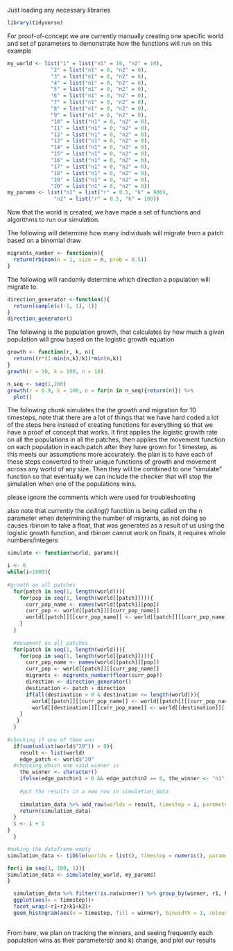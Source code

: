 

Just loading any necessary libraries

```r
library(tidyverse)

```

For proof-of-concept we are currently manually creating one specific world and set of parameters to demonstrate how the functions will run on this example
```r
my_world <- list("1" = list("n1" = 10, "n2" = 10), 
              "2" = list("n1" = 0, "n2" = 0), 
              "3" = list("n1" = 0, "n2" = 0),
              "4" = list("n1" = 0, "n2" = 0), 
              "5" = list("n1" = 0, "n2" = 0), 
              "6" = list("n1" = 0, "n2" = 0), 
              "7" = list("n1" = 0, "n2" = 0), 
              "8" = list("n1" = 0, "n2" = 0), 
              "9" = list("n1" = 0, "n2" = 0), 
              "10" = list("n1" = 0, "n2" = 0),
              "11" = list("n1" = 0, "n2" = 0),
              "12" = list("n1" = 0, "n2" = 0),
              "13" = list("n1" = 0, "n2" = 0),
              "14" = list("n1" = 0, "n2" = 0),
              "15" = list("n1" = 0, "n2" = 0),
              "16" = list("n1" = 0, "n2" = 0),
              "17" = list("n1" = 0, "n2" = 0),
              "18" = list("n1" = 0, "n2" = 0),
              "19" = list("n1" = 0, "n2" = 0),
              "20" = list("n1" = 0, "n2" = 0))
my_params <- list("n1" = list("r" = 0.5, "k" = 900), 
               "n2" = list("r" = 0.5, "k" = 100))
```
Now that the world is created, we have made a set of functions and algorithms to run our simulation.


The following will determine how many individuals will migrate from a patch based on a binomial draw
```r
migrants_number <- function(n){
  return(rbinom(n = 1, size = n, prob = 0.5))
}
```

The following will randomly determine which direction a population will migrate to.
```r
direction_generator <-function(){
  return(sample(c(-1, 1), 1))
}
direction_generator()

```

The following is the population growth, that calculates by how much a given population will grow based on the logistic growth equation 
```r
growth <- function(r, k, n){
  return((r*(1-min(n,k)/k))*min(n,k))
}
growth(r = 10, k = 100, n = 10)
```

```r
n_seq <- seq(1,200)
growth(r = 0.9, k = 100, n = for(n in n_seq){return(n)}) %>% 
  plot()

```


The following chunk simulates the the growth and migration for 10 timesteps, note that there are a lot of things that we have hard coded a lot of the steps here instead of creating functions for everything so that we have a proof of concept that works. It first applies the logistic growth rate on all the populations in all the patches, then applies the movement function on each population in each patch after they have grown for 1 timestep, as this meets our assumptions more accurately.
the plan is to have each of these steps converted to their unique functions of growth and movement across any world of any size. Then they will be combined to one "simulate" function so that eventually we can include the checker that will stop the simulation when one of the populations wins. 

please ignore the comments which were used for troubleshooting

also note that currently the _ceiling()_ function is being called on the n parameter when determining the number of migrants, as not doing so causes rbinom to take a float, that was generated as a result of us using the logistic growth function, and rbinom cannot work on floats, it requires whole numbers/integers
```r
simulate <- function(world, params){

i <- 0
while(i<1000){
  
#growth on all patches
  for(patch in seq(1, length(world))){
    for(pop in seq(1, length(world[[patch]]))){
      curr_pop_name <- names(world[[patch]][pop])
      curr_pop <- world[[patch]][[curr_pop_name]]
      world[[patch]][[curr_pop_name]] <- world[[patch]][[curr_pop_name]] + round(growth(r = params[[curr_pop_name]][["r"]], k = params[[curr_pop_name]][["k"]], n = curr_pop)) -> curr_pop
    }
  }
  
  #movement on all patches
  for(patch in seq(1, length(world))){
    for(pop in seq(1, length(world[[patch]]))){
      curr_pop_name <- names(world[[patch]][pop])
      curr_pop <- world[[patch]][[curr_pop_name]]
      migrants <- migrants_number(floor(curr_pop))
      direction <- direction_generator()
      destination <- patch + direction
      if(all(destination > 0 & destination <= length(world))){
        world[[patch]][[curr_pop_name]] <- world[[patch]][[curr_pop_name]] - migrants
        world[[destination]][[curr_pop_name]] <- world[[destination]][[curr_pop_name]] + migrants
    }
   }
  }
  
#checking if one of them won
  if(sum(unlist(world$"20")) > 0){
    result <- list(world)
    edge_patch <- world$"20"
  #checking which one said winner is
    the_winner <- character()
    ifelse(edge_patch$n1 > 0 && edge_patch$n2 == 0, the_winner <- "n1", ifelse(edge_patch$n1 == 0 && edge_patch$n2 > 0, the_winner <- "n2", the_winner <- NA))
    
    #put the results in a new row in simulation_data
    
    simulation_data %>% add_row(worlds = result, timestep = i, parameters = list(params), winner = the_winner,  r1 = params$n1$r, r2 = params$n2$r, k1 = params$n1$k, k2 = params$n2$k) -> simulation_data
    return(simulation_data)
  }
  i <- i + 1
}
  }
```

```r
#making the dataframe empty
simulation_data <- tibble(worlds = list(), timestep = numeric(), parameters = list(), winner = character(), r1 = numeric(), r2 = numeric(), k1 = numeric(), k2 = numeric())

```


```r
for(i in seq(1, 100, 1)){
simulation_data <- simulate(my_world, my_params)
}
```

```r
  simulation_data %>% filter(!is.na(winner)) %>% group_by(winner, r1, k1, r2, k2) %>% 
  ggplot(aes(x = timestep))+
  facet_wrap(~r1+r2+k1+k2)+
  geom_histogram(aes(x = timestep, fill = winner), binwidth = 1, colour = "black")
 
```



From here, we plan on tracking the winners, and seeing frequently each population wins as their parameters(r and k) change, and plot our results
